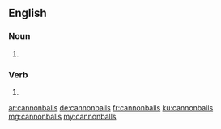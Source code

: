 ==English==

===Noun===
{{head|en|noun plural form}}

# {{plural of|cannonball|lang=en}}

===Verb===
{{head|en|verb form}}

# {{en-third-person singular of|cannonball}}

[[ar:cannonballs]]
[[de:cannonballs]]
[[fr:cannonballs]]
[[ku:cannonballs]]
[[mg:cannonballs]]
[[my:cannonballs]]